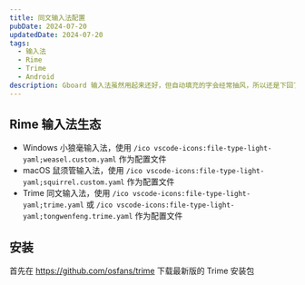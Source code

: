 ```yaml
---
title: 同文输入法配置
pubDate: 2024-07-20
updatedDate: 2024-07-20
tags:
  - 输入法
  - Rime
  - Trime
  - Android
description: Gboard 输入法虽然用起来还好，但自动填充的字会经常抽风，所以还是下回了 Rime 系列输入法，这样也算是全平台统一了。
---
```


## Rime 输入法生态

- Windows 小狼毫输入法，使用 `/ico vscode-icons:file-type-light-yaml;weasel.custom.yaml` 作为配置文件
- macOS 鼠须管输入法，使用 `/ico vscode-icons:file-type-light-yaml;squirrel.custom.yaml` 作为配置文件
- Trime 同文输入法，使用 `/ico vscode-icons:file-type-light-yaml;trime.yaml` 或 `/ico vscode-icons:file-type-light-yaml;tongwenfeng.trime.yaml` 作为配置文件

## 安装

首先在 https://github.com/osfans/trime 下载最新版的 Trime 安装包


